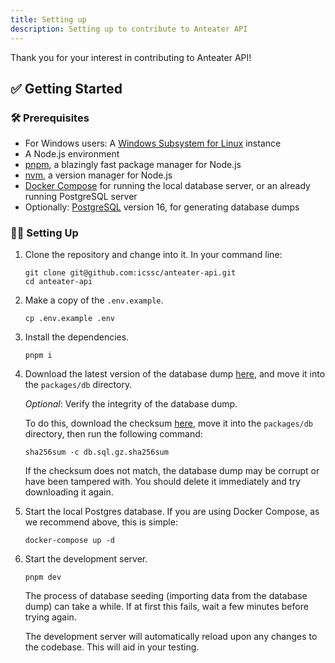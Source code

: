 ```yaml
---
title: Setting up
description: Setting up to contribute to Anteater API
---
```


Thank you for your interest in contributing to Anteater API!

## ✅ Getting Started

### 🛠️ Prerequisites

- For Windows users: A [Windows Subsystem for Linux](https://learn.microsoft.com/en-us/windows/wsl/install) instance
- A Node.js environment
- [pnpm](https://pnpm.io/installation), a blazingly fast package manager for Node.js
- [nvm](https://github.com/nvm-sh/nvm?tab=readme-ov-file#install--update-script), a version manager for Node.js
- [Docker Compose](https://docs.docker.com/compose/install/) for running the local database server, or an already running PostgreSQL server
- Optionally: [PostgreSQL](https://www.postgresql.org/download/) version 16, for generating database dumps

### 🧑‍💻 Setting Up

1. Clone the repository and change into it. In your command line:

   ```shell
   git clone git@github.com:icssc/anteater-api.git
   cd anteater-api
   ```

2. Make a copy of the `.env.example`.

   ```shell
   cp .env.example .env
   ```

3. Install the dependencies.

   ```shell
   pnpm i
   ```

4. Download the latest version of the database dump [here](https://anteater-api-dump.s3.us-west-1.amazonaws.com/db.sql.gz), and move it into the `packages/db` directory.

   _Optional_: Verify the integrity of the database dump.

   To do this, download the checksum [here](https://anteater-api-dump.s3.us-west-1.amazonaws.com/db.sql.gz.sha256sum), move it into the `packages/db` directory, then run the following command:

   ```shell
   sha256sum -c db.sql.gz.sha256sum
   ```

   If the checksum does not match, the database dump may be corrupt or have been tampered with. You should delete it immediately and try downloading it again.

5. Start the local Postgres database. If you are using Docker Compose, as we recommend above, this is simple:

   ```shell
   docker-compose up -d
   ```

6. Start the development server.

   ```shell
   pnpm dev
   ```

   The process of database seeding (importing data from the database dump) can take a while. If at first this fails, wait a few minutes before trying again.

   The development server will automatically reload upon any changes to the codebase. This will aid in your testing.
